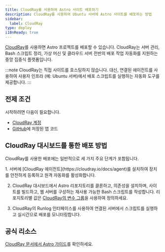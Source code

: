 ```yaml
---
title: CloudRay를 사용하여 Astro 사이트 배포하기
description: CloudRay를 사용하여 Ubuntu 서버에 Astro 사이트를 배포하는 방법
sidebar:
  label: CloudRay
type: deploy
i18nReady: true
---
```


[CloudRay](https://cloudray.io)를 사용하면 Astro 프로젝트를 배포할 수 있습니다. CloudRay는 서버 관리, Bash 스크립트 정리, 가상 머신 및 클라우드 서버 전반의 배포 작업 자동화를 지원하는 중앙 집중식 플랫폼입니다.

:::note
CloudRay는 직접 사이트를 호스팅하지 않습니다. 대신, 연결된 에이전트를 사용하여 사용자 인프라 (예: Ubuntu 서버)에서 배포 스크립트를 실행하는 자동화 도구를 제공합니다.
:::

## 전제 조건 

시작하려면 다음이 필요합니다.

- [CloudRay 계정](https://app.cloudray.io)
- [GitHub](https://github.com/)에 저장된 앱 코드

## CloudRay 대시보드를 통한 배포 방법

CloudRay를 사용한 배포에는 일반적으로 세 가지 주요 단계가 포함됩니다.

<Steps>
1. 서버에 [CloudRay 에이전트](https://cloudray.io/docs/agent)를 설치하여 장치를 안전하게 등록하고 원격 자동화를 활성화합니다.

2. CloudRay 대시보드에서 Astro 리포지토리를 클론하고, 의존성을 설치하며, 사이트를 빌드하고, 웹 서버를 구성하는 재사용 가능한 Bash 스크립트를 작성합니다. 리포지토리별 값은 [CloudRay의 변수 그룹](https://cloudray.io/docs/variable-groups)을 사용하여 정의하세요.

3. CloudRay의 Runlog 인터페이스를 사용하여 연결된 서버에서 스크립트를 실행하고 실시간으로 배포를 모니터링합니다.
</Steps>

## 공식 리소스

[CloudRay 문서에서 Astro 가이드](https://cloudray.io/articles/how-to-deploy-your-astro-site)를 확인하세요.
